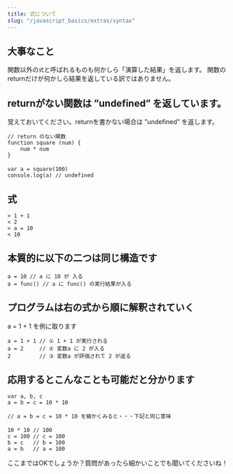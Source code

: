 ```yaml
---
title: 式について
slug: "/javascript_basics/extras/syntax"
---
```


## 大事なこと

関数以外の`式`と呼ばれるものも何かしら「演算した結果」を返します。
関数のreturnだけが何かしら結果を返している訳ではありません。

## returnがない関数は ”undefined” を返しています。

覚えておいてください。returnを書かない場合は ”undefined” を返します。

```
// return のない関数
function square (num) {
    num * num
}
　
var a = square(100)
console.log(a) // undefined
```

## 式

```
> 1 + 1
< 2
> a = 10
< 10
```

## 本質的に以下の二つは同じ構造です

```
a = 10 // a に 10 が 入る
a = func() // a に func() の実行結果が入る
```

## プログラムは右の式から順に解釈されていく

a = 1 + 1 を例に取ります

```
a = 1 + 1 // ① 1 + 1 が実行される
a = 2     // ② 変数a に 2 が入る
2         // ③ 変数a が評価されて 2 が返る
```

## 応用するとこんなことも可能だと分かります

```
var a, b, c
a = b = c = 10 * 10
```

```
// a = b = c = 10 * 10 を細かくみると・・・下記と同じ意味
    　
10 * 10 // 100
c = 100 // c = 100
b = c   // b = 100
a = b   // a = 100
```

ここまではOKでしょうか？質問があったら細かいことでも聞いてくださいね！
